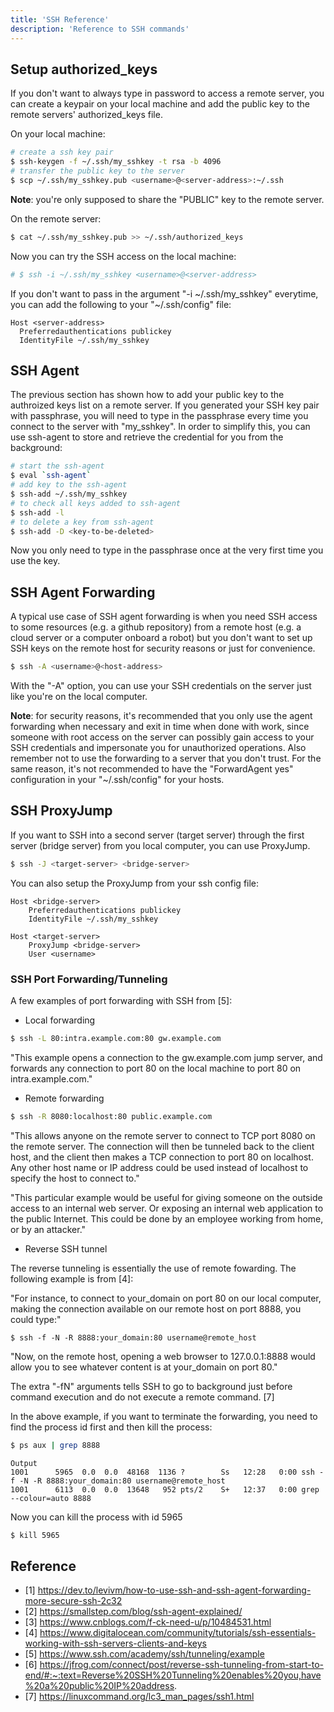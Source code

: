 ```yaml
---
title: 'SSH Reference'
description: 'Reference to SSH commands'
---
```


## Setup authorized_keys

If you don't want to always type in password to access a remote server, you can create a keypair on your local machine and add the public key to the remote servers' authorized_keys file.

On your local machine:

```bash
# create a ssh key pair
$ ssh-keygen -f ~/.ssh/my_sshkey -t rsa -b 4096
# transfer the public key to the server
$ scp ~/.ssh/my_sshkey.pub <username>@<server-address>:~/.ssh
```

**Note**: you're only supposed to share the "PUBLIC" key to the remote server.

On the remote server:

```bash
$ cat ~/.ssh/my_sshkey.pub >> ~/.ssh/authorized_keys
```

Now you can try the SSH access on the local machine:

```bash
# $ ssh -i ~/.ssh/my_sshkey <username>@<server-address>
```

If you don't want to pass in the argument "-i ~/.ssh/my_sshkey" everytime, you can add the following to your "~/.ssh/config" file:

```
Host <server-address>
  Preferredauthentications publickey
  IdentityFile ~/.ssh/my_sshkey
```

## SSH Agent

The previous section has shown how to add your public key to the authroized keys list on a remote server. If you generated your SSH key pair with passphrase, you will need to type in the passphrase every time you connect to the server with "my_sshkey". In order to simplify this, you can use ssh-agent to store and retrieve the credential for you from the background:

```bash
# start the ssh-agent
$ eval `ssh-agent`
# add key to the ssh-agent
$ ssh-add ~/.ssh/my_sshkey
# to check all keys added to ssh-agent
$ ssh-add -l
# to delete a key from ssh-agent
$ ssh-add -D <key-to-be-deleted>
```

Now you only need to type in the passphrase once at the very first time you use the key.

## SSH Agent Forwarding

A typical use case of SSH agent forwarding is when you need SSH access to some resources (e.g. a github repository) from a remote host (e.g. a cloud server or a computer onboard a robot) but you don't want to set up SSH keys on the remote host for security reasons or just for convenience.

```bash
$ ssh -A <username>@<host-address>
```

With the "-A" option, you can use your SSH credentials on the server just like you're on the local computer.

**Note**: for security reasons, it's recommended that you only use the agent forwarding when necessary and exit in time when done with work, since someone with root access on the server can possibly gain access to your SSH credentials and impersonate you for unauthorized operations. Also remember not to use the forwarding to a server that you don't trust. For the same reason, it's not recommended to have the "ForwardAgent yes" configuration in your "~/.ssh/config" for your hosts.

## SSH ProxyJump

If you want to SSH into a second server (target server) through the first server (bridge server) from you local computer, you can use ProxyJump.

```bash
$ ssh -J <target-server> <bridge-server>
```

You can also setup the ProxyJump from your ssh config file:

```
Host <bridge-server>
	Preferredauthentications publickey
    IdentityFile ~/.ssh/my_sshkey

Host <target-server>
	ProxyJump <bridge-server>
	User <username>
```

### SSH Port Forwarding/Tunneling

A few examples of port forwarding with SSH from [5]:

* Local forwarding

```bash
$ ssh -L 80:intra.example.com:80 gw.example.com
```

"This example opens a connection to the gw.example.com jump server, and forwards any connection to port 80 on the local machine to port 80 on intra.example.com."

* Remote forwarding

```bash
$ ssh -R 8080:localhost:80 public.example.com
```

"This allows anyone on the remote server to connect to TCP port 8080 on the remote server. The connection will then be tunneled back to the client host, and the client then makes a TCP connection to port 80 on localhost. Any other host name or IP address could be used instead of localhost to specify the host to connect to."

"This particular example would be useful for giving someone on the outside access to an internal web server. Or exposing an internal web application to the public Internet. This could be done by an employee working from home, or by an attacker."

* Reverse SSH tunnel

The reverse tunneling is essentially the use of remote fowarding. The following example is from [4]:

"For instance, to connect to your_domain on port 80 on our local computer, making the connection available on our remote host on port 8888, you could type:"

```
$ ssh -f -N -R 8888:your_domain:80 username@remote_host
```

"Now, on the remote host, opening a web browser to 127.0.0.1:8888 would allow you to see whatever content is at your_domain on port 80."

The extra "-fN" arguments tells SSH to go to background just before command execution and do not execute a remote command. [7]

In the above example, if you want to terminate the forwarding, you need to find the process id first and then kill the process:

```bash
$ ps aux | grep 8888
```

```
Output
1001      5965  0.0  0.0  48168  1136 ?        Ss   12:28   0:00 ssh -f -N -R 8888:your_domain:80 username@remote_host
1001      6113  0.0  0.0  13648   952 pts/2    S+   12:37   0:00 grep --colour=auto 8888
```

Now you can kill the process with id 5965

```bash
$ kill 5965
```

## Reference

* [1] https://dev.to/levivm/how-to-use-ssh-and-ssh-agent-forwarding-more-secure-ssh-2c32
* [2] https://smallstep.com/blog/ssh-agent-explained/
* [3] https://www.cnblogs.com/f-ck-need-u/p/10484531.html
* [4] https://www.digitalocean.com/community/tutorials/ssh-essentials-working-with-ssh-servers-clients-and-keys
* [5] https://www.ssh.com/academy/ssh/tunneling/example
* [6] https://jfrog.com/connect/post/reverse-ssh-tunneling-from-start-to-end/#:~:text=Reverse%20SSH%20Tunneling%20enables%20you,have%20a%20public%20IP%20address.
* [7] https://linuxcommand.org/lc3_man_pages/ssh1.html